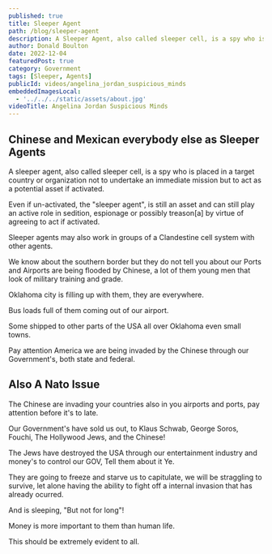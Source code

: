 ```yaml
---
published: true
title: Sleeper Agent
path: /blog/sleeper-agent
description: A Sleeper Agent, also called sleeper cell, is a spy who is placed in a target country or organization.
author: Donald Boulton
date: 2022-12-04
featuredPost: true
category: Government
tags: [Sleeper, Agents]
publicId: videos/angelina_jordan_suspicious_minds
embeddedImagesLocal:
  - '../../../static/assets/about.jpg'
videoTitle: Angelina Jordan Suspicious Minds
---
```


## Chinese and Mexican everybody else as Sleeper Agents

A sleeper agent, also called sleeper cell, is a spy who is placed in a target country or organization not to undertake an immediate mission but to act as a potential asset if activated. 

Even if un-activated, the "sleeper agent", is still an asset and can still play an active role in sedition, espionage or possibly treason[a] by virtue of agreeing to act if activated. 

Sleeper agents may also work in groups of a Clandestine cell system with other agents.

We know about the southern border but they do not tell you about our Ports and Airports are being flooded by Chinese, a lot of them young men that look of military training and grade.

Oklahoma city is filling up with them, they are everywhere. 

Bus loads full of them coming out of our airport. 

Some shipped to other parts of the USA all over Oklahoma even small towns.

Pay attention America we are being invaded by the Chinese through our Government's, both state and federal.

## Also A Nato Issue

The Chinese are invading your countries also in you airports and ports, pay attention before it's to late. 

Our Government's have sold us out, to Klaus Schwab, George Soros, Fouchi, The Hollywood Jews, and the Chinese! 

The Jews have destroyed the USA through our entertainment industry and money's to control our GOV, Tell them about it Ye.

They are going to freeze and starve us to capitulate, we will be straggling to survive, let alone having the ability to fight off a internal invasion that has already ocurred. 

And is sleeping, "But not for long"!

Money is more important to them than human life.

This should be extremely evident to all.

<WavyHr className="mt-1 mb-1 text-wine-300" />
